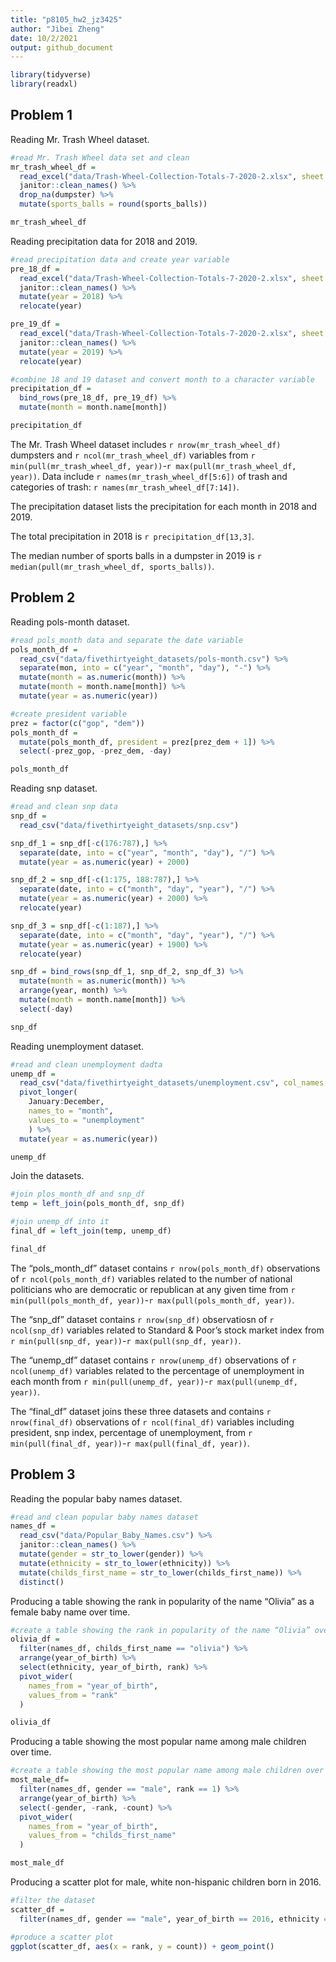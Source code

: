 ```yaml
---
title: "p8105_hw2_jz3425"
author: "Jibei Zheng"
date: 10/2/2021
output: github_document
---
```


```r
library(tidyverse)
library(readxl)
```

## Problem 1

Reading Mr. Trash Wheel dataset.

```r
#read Mr. Trash Wheel data set and clean
mr_trash_wheel_df = 
  read_excel("data/Trash-Wheel-Collection-Totals-7-2020-2.xlsx", sheet = "Mr. Trash Wheel", range = "A2:N534") %>% 
  janitor::clean_names() %>% 
  drop_na(dumpster) %>% 
  mutate(sports_balls = round(sports_balls)) 

mr_trash_wheel_df
```

Reading precipitation data for 2018 and 2019.

```r
#read precipitation data and create year variable
pre_18_df = 
  read_excel("data/Trash-Wheel-Collection-Totals-7-2020-2.xlsx", sheet = "2018 Precipitation", range = "A2:B15") %>% 
  janitor::clean_names() %>% 
  mutate(year = 2018) %>% 
  relocate(year)

pre_19_df = 
  read_excel("data/Trash-Wheel-Collection-Totals-7-2020-2.xlsx", sheet = "2019 Precipitation", range = "A2:B15") %>% 
  janitor::clean_names() %>% 
  mutate(year = 2019) %>% 
  relocate(year)

#combine 18 and 19 dataset and convert month to a character variable
precipitation_df = 
  bind_rows(pre_18_df, pre_19_df) %>% 
  mutate(month = month.name[month])

precipitation_df
```

The Mr. Trash Wheel dataset includes `r nrow(mr_trash_wheel_df)` dumpsters and `r ncol(mr_trash_wheel_df)` variables from `r min(pull(mr_trash_wheel_df, year))`-`r max(pull(mr_trash_wheel_df, year))`. Data include `r names(mr_trash_wheel_df[5:6])` of trash and categories of trash: `r names(mr_trash_wheel_df[7:14])`.

The precipitation dataset lists the precipitation for each month in 2018 and 2019. 

The total precipitation in 2018 is `r precipitation_df[13,3]`.

The median number of sports balls in a dumpster in 2019 is `r median(pull(mr_trash_wheel_df, sports_balls))`.

## Problem 2

Reading pols-month dataset.

```r
#read pols_month data and separate the date variable
pols_month_df = 
  read_csv("data/fivethirtyeight_datasets/pols-month.csv") %>% 
  separate(mon, into = c("year", "month", "day"), "-") %>% 
  mutate(month = as.numeric(month)) %>% 
  mutate(month = month.name[month]) %>% 
  mutate(year = as.numeric(year))

#create president variable
prez = factor(c("gop", "dem"))
pols_month_df = 
  mutate(pols_month_df, president = prez[prez_dem + 1]) %>% 
  select(-prez_gop, -prez_dem, -day)

pols_month_df
```

Reading snp dataset.

```r
#read and clean snp data
snp_df = 
  read_csv("data/fivethirtyeight_datasets/snp.csv")

snp_df_1 = snp_df[-c(176:787),] %>% 
  separate(date, into = c("year", "month", "day"), "/") %>% 
  mutate(year = as.numeric(year) + 2000)

snp_df_2 = snp_df[-c(1:175, 188:787),] %>% 
  separate(date, into = c("month", "day", "year"), "/") %>% 
  mutate(year = as.numeric(year) + 2000) %>% 
  relocate(year)

snp_df_3 = snp_df[-c(1:187),] %>% 
  separate(date, into = c("month", "day", "year"), "/") %>% 
  mutate(year = as.numeric(year) + 1900) %>% 
  relocate(year)

snp_df = bind_rows(snp_df_1, snp_df_2, snp_df_3) %>% 
  mutate(month = as.numeric(month)) %>% 
  arrange(year, month) %>% 
  mutate(month = month.name[month]) %>% 
  select(-day)

snp_df
```

Reading unemployment dataset.

```r
#read and clean unemployment dadta
unemp_df = 
  read_csv("data/fivethirtyeight_datasets/unemployment.csv", col_names = c("year", month.name), skip = 1) %>% 
  pivot_longer(
    January:December,
    names_to = "month",
    values_to = "unemployment"
    ) %>% 
  mutate(year = as.numeric(year))

unemp_df
```

Join the datasets.

```r
#join plos_month_df and snp_df
temp = left_join(pols_month_df, snp_df)

#join unemp_df into it
final_df = left_join(temp, unemp_df)

final_df
```

The "pols_month_df" dataset contains `r nrow(pols_month_df)` observations of `r ncol(pols_month_df)` variables related to the number of national politicians who are democratic or republican at any given time from `r min(pull(pols_month_df, year))`-`r max(pull(pols_month_df, year))`.

The "snp_df" dataset contains `r nrow(snp_df)` observatiosn of `r ncol(snp_df)` variables related to Standard & Poor’s stock market index from `r min(pull(snp_df, year))`-`r max(pull(snp_df, year))`.

The "unemp_df" dataset contains `r nrow(unemp_df)` observations of `r ncol(unemp_df)` variables related to the percentage of unemployment in each month from `r min(pull(unemp_df, year))`-`r max(pull(unemp_df, year))`.

The "final_df" dataset joins these three datasets and contains `r nrow(final_df)` observations of `r ncol(final_df)` variables including president, snp index, percentage of unemployment, from `r min(pull(final_df, year))`-`r max(pull(final_df, year))`.

## Problem 3

Reading the popular baby names dataset.

```r
#read and clean popular baby names dataset
names_df =
  read_csv("data/Popular_Baby_Names.csv") %>% 
  janitor::clean_names() %>% 
  mutate(gender = str_to_lower(gender)) %>% 
  mutate(ethnicity = str_to_lower(ethnicity)) %>% 
  mutate(childs_first_name = str_to_lower(childs_first_name)) %>% 
  distinct()
```

Producing a table showing the rank in popularity of the name “Olivia” as a female baby name over time.

```r
#create a table showing the rank in popularity of the name “Olivia” over time
olivia_df = 
  filter(names_df, childs_first_name == "olivia") %>% 
  arrange(year_of_birth) %>% 
  select(ethnicity, year_of_birth, rank) %>% 
  pivot_wider(
    names_from = "year_of_birth",
    values_from = "rank"
  )

olivia_df
```

Producing a table showing the most popular name among male children over time.

```r
#create a table showing the most popular name among male children over time
most_male_df= 
  filter(names_df, gender == "male", rank == 1) %>% 
  arrange(year_of_birth) %>% 
  select(-gender, -rank, -count) %>% 
  pivot_wider(
    names_from = "year_of_birth",
    values_from = "childs_first_name"
  )

most_male_df
```

Producing a scatter plot for male, white non-hispanic children born in 2016.

```r
#filter the dataset
scatter_df =
  filter(names_df, gender == "male", year_of_birth == 2016, ethnicity == "white non hispanic")

#produce a scatter plot
ggplot(scatter_df, aes(x = rank, y = count)) + geom_point()
```

